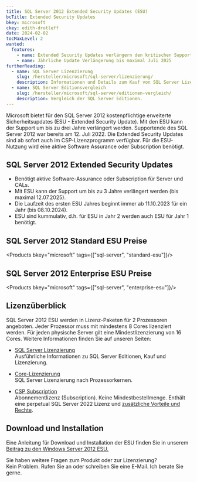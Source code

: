 ```yaml
---
title: SQL Server 2012 Extended Security Updates (ESU)
bcTitle: Extended Security Updates
bkey: microsoft
ckey: edith-drotleff
date: 2024-02-02
tocMaxLevel: 2
wanted:
  features:
    - name: Extended Security Updates verlängern den kritischen Support
    - name: Jährliche Update Verlängerung bis maximal Juli 2025
furtherReading:
  - name: SQL Server Lizenzierung
    slug: /hersteller/microsoft/sql-server/lizenzierung/
    description: Informationen und Details zum Kauf von SQL Server Lizenzen.
  - name: SQL Server Editionsvergleich
    slug: /hersteller/microsoft/sql-server/editionen-vergleich/
    description: Vergleich der SQL Server Editionen.
---
```




<Intro>

Microsoft bietet für den SQL Server 2012 kostenpflichtige erweiterte Sicherheitsupdates (ESU - Extended Security Update). Mit den ESU kann der Support um bis zu drei Jahre verlängert werden.
Supportende des SQL Server 2012 war bereits am 12. Juli 2022.
Die Extended Security Updates sind ab sofort auch im CSP-Lizenzprogramm verfügbar. Für die ESU-Nutzung wird eine aktive Software Assurance oder Subscription benötigt.

</Intro>

<TOC />



## SQL Server 2012 Extended Security Updates

<ArrowList>

- Benötigt aktive Software-Assurance oder Subscription für Server und CALs.
- Mit ESU kann der Support um bis zu 3 Jahre verlängert werden (bis maximal 12.07.2025).
- Die Laufzeit des ersten ESU Jahres beginnt immer ab 11.10.2023 für ein Jahr (bis 08.10.2024).
- ESU sind kummulativ, d.h. für ESU in Jahr 2 werden auch ESU für Jahr 1 benötigt.

</ArrowList>


## SQL Server 2012 Standard ESU Preise

<Products bkey="microsoft" tags={["sql-server", "standard-esu"]}/>

## SQL Server 2012 Enterprise ESU Preise

<Products bkey="microsoft" tags={["sql-server", "enterprise-esu"]}/>


## Lizenzüberblick

SQL Server 2012 ESU werden in Lizenz-Paketen für 2 Prozessoren angeboten. Jeder Prozessor muss mit mindestens 8 Cores lizenziert werden. Für jeden physische Server gilt eine Mindestlizenzierung von 16 Cores.
Weitere Informationen finden Sie auf unseren Seiten:

<ArrowList>

- [SQL Server Lizenzierung](/hersteller/microsoft/sql-server/lizenzierung/)<br />
  Ausführliche Informationen zu SQL Server Editionen, Kauf und Lizenzierung.

- [Core-Lizenzierung](/hersteller/microsoft/sql-server/lizenzierung/#sql-server-2022-core-lizenzierung)<br />
  SQL Server Lizenzierung nach Prozessorkernen.

- [CSP Subscription](/hersteller/microsoft/csp/)<br />
  Abonnementlizenz (Subscription). Keine Mindestbestellmenge.
  Enthält eine perpetual SQL Server 2022 Lizenz und [zusätzliche Vorteile und Rechte](/hersteller/microsoft/sql-server/lizenzierung/#vorteile-mit-csp-subscription-und-sa).


</ArrowList>

## Download und Installation

Eine Anleitung für Download und Installation der ESU finden Sie in unserem [Beitrag zu den Windows Server 2012 ESU.](/blog/microsoft-windows-server-2012-esu-csp/#so-erhalten-sie-die-extended-security-updates)


<GetInTouch theme="light">

Sie haben weitere Fragen zum Produkt oder zur Lizenzierung?<br />
Kein Problem. Rufen Sie an oder schreiben Sie eine E-Mail. Ich berate Sie gerne.

</GetInTouch>
